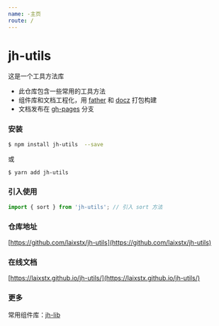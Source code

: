 ```yaml
---
name: -主页
route: /
---
```


# jh-utils

这是一个工具方法库

* 此仓库包含一些常用的工具方法
* 组件库和文档工程化，用 [father](https://github.com/umijs/father) 和 [docz](https://www.docz.site/) 打包构建
* 文档发布在 [gh-pages](https://github.com/laixstx/beast-utils/tree/gh-pages) 分支

### 安装

```bash
$ npm install jh-utils  --save
```

或

```bash
$ yarn add jh-utils
```

### 引入使用

```javascript
import { sort } from 'jh-utils'; // 引入 sort 方法
```

### 仓库地址

[https://github.com/laixstx/jh-utils](https://github.com/laixstx/jh-utils)

### 在线文档
[https://laixstx.github.io/jh-utils/](https://laixstx.github.io/jh-utils/)

### 更多
常用组件库：[jh-lib](https://github.com/laixstx/jh-lib)